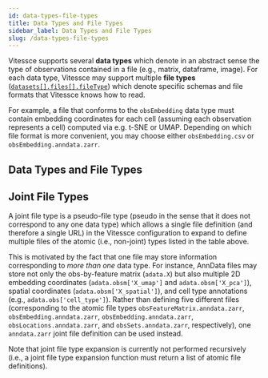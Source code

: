 ```yaml
---
id: data-types-file-types
title: Data Types and File Types
sidebar_label: Data Types and File Types
slug: /data-types-file-types
---
```



Vitessce supports several **data types** which denote in an abstract sense the type of observations contained in a file (e.g., matrix, dataframe, image).
For each data type, Vitessce may support multiple **file types** ([`datasets[].files[].fileType`](/docs/view-config-json/#files)) which denote specific schemas and file formats that Vitessce knows how to read.

For example, a file that conforms to the `obsEmbedding` data type must contain embedding coordinates for each cell (assuming each observation represents a cell) computed via e.g. t-SNE or UMAP.
Depending on which file format is more convenient, you may choose either `obsEmbedding.csv` or `obsEmbedding.anndata.zarr`.

## Data Types and File Types

<DataTypesTable />

## Joint File Types

A joint file type is a pseudo-file type (pseudo in the sense that it does not correspond to any one data type) which allows a single file definition
(and therefore a single URL) in the Vitessce configuration
to expand to define multiple files of the atomic (i.e., non-joint) types listed in the table above.

This is motivated by the fact that one file may store information corresponding to _more than one_ data type.
For instance, AnnData files may store not only the obs-by-feature matrix (`adata.X`)
but also multiple 2D embedding coordinates (`adata.obsm['X_umap']` and `adata.obsm['X_pca']`),
spatial coordinates (`adata.obsm['X_spatial']`),
and cell type annotations (e.g., `adata.obs['cell_type']`).
Rather than defining five different files
(corresponding to the atomic file types `obsFeatureMatrix.anndata.zarr`, `obsEmbedding.anndata.zarr`,
`obsEmbedding.anndata.zarr`, `obsLocations.anndata.zarr`, and `obsSets.anndata.zarr`, respectively),
one `anndata.zarr` joint file definition can be used instead.

Note that joint file type expansion is currently not performed recursively (i.e., a joint file type expansion function must return a list of atomic file definitions).
